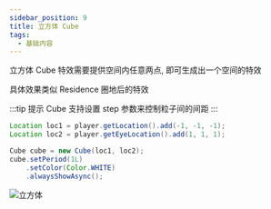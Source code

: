 ```yaml
---
sidebar_position: 9 
title: 立方体 Cube 
tags:
  - 基础内容
---
```

立方体 Cube 特效需要提供空间内任意两点, 即可生成出一个空间的特效

具体效果类似 Residence 圈地后的特效

:::tip 提示 
Cube 支持设置 step 参数来控制粒子间的间距
:::

```java
Location loc1 = player.getLocation().add(-1, -1, -1);
Location loc2 = player.getEyeLocation().add(1, 1, 1);

Cube cube = new Cube(loc1, loc2);
cube.setPeriod(1L)
    .setColor(Color.WHITE)
    .alwaysShowAsync();
```

![立方体](./img/cube.png)